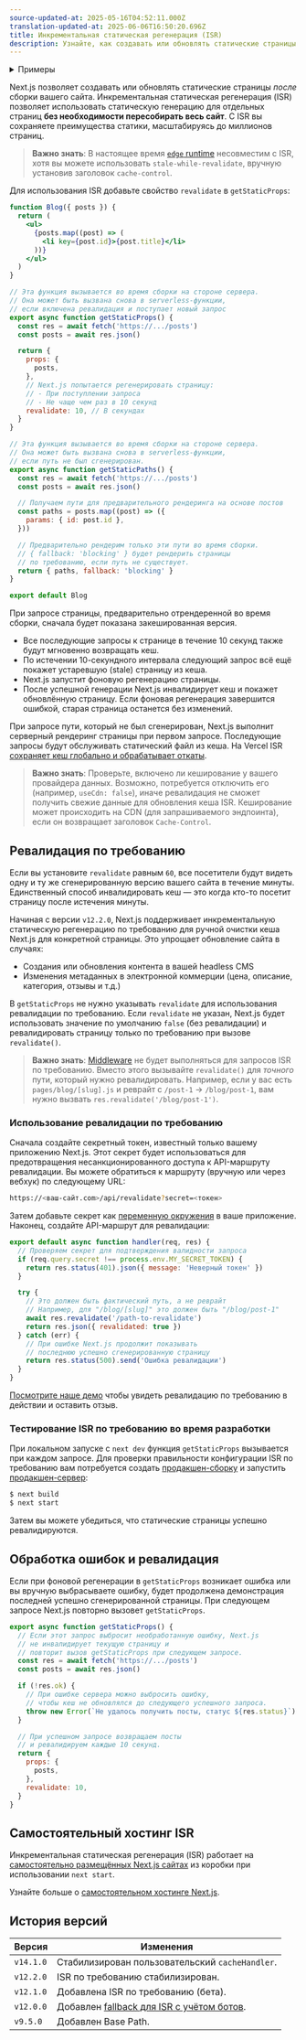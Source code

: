 ```yaml
---
source-updated-at: 2025-05-16T04:52:11.000Z
translation-updated-at: 2025-06-06T16:50:20.696Z
title: Инкрементальная статическая регенерация (ISR)
description: Узнайте, как создавать или обновлять статические страницы во время работы приложения с помощью инкрементальной статической регенерации.
---
```


<details>
  <summary>Примеры</summary>

- [Next.js Commerce](https://nextjs.org/commerce)
- [Демо GitHub Reactions](https://reactions-demo.vercel.app/)
- [Демо Static Tweet](https://static-tweet.vercel.app/)

</details>

Next.js позволяет создавать или обновлять статические страницы _после_ сборки вашего сайта. Инкрементальная статическая регенерация (ISR) позволяет использовать статическую генерацию для отдельных страниц **без необходимости пересобирать весь сайт**. С ISR вы сохраняете преимущества статики, масштабируясь до миллионов страниц.

> **Важно знать**: В настоящее время [`edge` runtime](/docs/pages/api-reference/edge) несовместим с ISR, хотя вы можете использовать `stale-while-revalidate`, вручную установив заголовок `cache-control`.

Для использования ISR добавьте свойство `revalidate` в `getStaticProps`:

```jsx
function Blog({ posts }) {
  return (
    <ul>
      {posts.map((post) => (
        <li key={post.id}>{post.title}</li>
      ))}
    </ul>
  )
}

// Эта функция вызывается во время сборки на стороне сервера.
// Она может быть вызвана снова в serverless-функции,
// если включена ревалидация и поступает новый запрос
export async function getStaticProps() {
  const res = await fetch('https://.../posts')
  const posts = await res.json()

  return {
    props: {
      posts,
    },
    // Next.js попытается регенерировать страницу:
    // - При поступлении запроса
    // - Не чаще чем раз в 10 секунд
    revalidate: 10, // В секундах
  }
}

// Эта функция вызывается во время сборки на стороне сервера.
// Она может быть вызвана снова в serverless-функции,
// если путь не был сгенерирован.
export async function getStaticPaths() {
  const res = await fetch('https://.../posts')
  const posts = await res.json()

  // Получаем пути для предварительного рендеринга на основе постов
  const paths = posts.map((post) => ({
    params: { id: post.id },
  }))

  // Предварительно рендерим только эти пути во время сборки.
  // { fallback: 'blocking' } будет рендерить страницы
  // по требованию, если путь не существует.
  return { paths, fallback: 'blocking' }
}

export default Blog
```

При запросе страницы, предварительно отрендеренной во время сборки, сначала будет показана закешированная версия.

- Все последующие запросы к странице в течение 10 секунд также будут мгновенно возвращать кеш.
- По истечении 10-секундного интервала следующий запрос всё ещё покажет устаревшую (stale) страницу из кеша.
- Next.js запустит фоновую регенерацию страницы.
- После успешной генерации Next.js инвалидирует кеш и покажет обновлённую страницу. Если фоновая регенерация завершится ошибкой, старая страница останется без изменений.

При запросе пути, который не был сгенерирован, Next.js выполнит серверный рендеринг страницы при первом запросе. Последующие запросы будут обслуживать статический файл из кеша. На Vercel ISR [сохраняет кеш глобально и обрабатывает откаты](https://vercel.com/docs/concepts/next.js/incremental-static-regeneration?utm_source=next-site&utm_medium=docs&utm_campaign=next-website).

> **Важно знать**: Проверьте, включено ли кеширование у вашего провайдера данных. Возможно, потребуется отключить его (например, `useCdn: false`), иначе ревалидация не сможет получить свежие данные для обновления кеша ISR. Кеширование может происходить на CDN (для запрашиваемого эндпоинта), если он возвращает заголовок `Cache-Control`.

## Ревалидация по требованию

Если вы установите `revalidate` равным `60`, все посетители будут видеть одну и ту же сгенерированную версию вашего сайта в течение минуты. Единственный способ инвалидировать кеш — это когда кто-то посетит страницу после истечения минуты.

Начиная с версии `v12.2.0`, Next.js поддерживает инкрементальную статическую регенерацию по требованию для ручной очистки кеша Next.js для конкретной страницы. Это упрощает обновление сайта в случаях:

- Создания или обновления контента в вашей headless CMS
- Изменения метаданных в электронной коммерции (цена, описание, категория, отзывы и т.д.)

В `getStaticProps` не нужно указывать `revalidate` для использования ревалидации по требованию. Если `revalidate` не указан, Next.js будет использовать значение по умолчанию `false` (без ревалидации) и ревалидировать страницу только по требованию при вызове `revalidate()`.

> **Важно знать**: [Middleware](/docs/pages/building-your-application/routing/middleware) не будет выполняться для запросов ISR по требованию. Вместо этого вызывайте `revalidate()` для _точного_ пути, который нужно ревалидировать. Например, если у вас есть `pages/blog/[slug].js` и реврайт с `/post-1` -> `/blog/post-1`, вам нужно вызвать `res.revalidate('/blog/post-1')`.

### Использование ревалидации по требованию

Сначала создайте секретный токен, известный только вашему приложению Next.js. Этот секрет будет использоваться для предотвращения несанкционированного доступа к API-маршруту ревалидации. Вы можете обратиться к маршруту (вручную или через вебхук) по следующему URL:

```bash filename="Терминал"
https://<ваш-сайт.com>/api/revalidate?secret=<токен>
```

Затем добавьте секрет как [переменную окружения](/docs/pages/building-your-application/configuring/environment-variables) в ваше приложение. Наконец, создайте API-маршрут для ревалидации:

```js filename="pages/api/revalidate.js"
export default async function handler(req, res) {
  // Проверяем секрет для подтверждения валидности запроса
  if (req.query.secret !== process.env.MY_SECRET_TOKEN) {
    return res.status(401).json({ message: 'Неверный токен' })
  }

  try {
    // Это должен быть фактический путь, а не реврайт
    // Например, для "/blog/[slug]" это должен быть "/blog/post-1"
    await res.revalidate('/path-to-revalidate')
    return res.json({ revalidated: true })
  } catch (err) {
    // При ошибке Next.js продолжит показывать
    // последнюю успешно сгенерированную страницу
    return res.status(500).send('Ошибка ревалидации')
  }
}
```

[Посмотрите наше демо](https://on-demand-isr.vercel.app) чтобы увидеть ревалидацию по требованию в действии и оставить отзыв.

### Тестирование ISR по требованию во время разработки

При локальном запуске с `next dev` функция `getStaticProps` вызывается при каждом запросе. Для проверки правильности конфигурации ISR по требованию вам потребуется создать [продакшен-сборку](/docs/pages/api-reference/cli/next#next-build-options) и запустить [продакшен-сервер](/docs/pages/api-reference/cli/next#next-start-options):

```bash filename="Терминал"
$ next build
$ next start
```

Затем вы можете убедиться, что статические страницы успешно ревалидируются.

## Обработка ошибок и ревалидация

Если при фоновой регенерации в `getStaticProps` возникает ошибка или вы вручную выбрасываете ошибку, будет продолжена демонстрация последней успешно сгенерированной страницы. При следующем запросе Next.js повторно вызовет `getStaticProps`.

```jsx
export async function getStaticProps() {
  // Если этот запрос выбросит необработанную ошибку, Next.js
  // не инвалидирует текущую страницу и
  // повторит вызов getStaticProps при следующем запросе.
  const res = await fetch('https://.../posts')
  const posts = await res.json()

  if (!res.ok) {
    // При ошибке сервера можно выбросить ошибку,
    // чтобы кеш не обновлялся до следующего успешного запроса.
    throw new Error(`Не удалось получить посты, статус ${res.status}`)
  }

  // При успешном запросе возвращаем посты
  // и ревалидируем каждые 10 секунд.
  return {
    props: {
      posts,
    },
    revalidate: 10,
  }
}
```

## Самостоятельный хостинг ISR

Инкрементальная статическая регенерация (ISR) работает на [самостоятельно размещённых Next.js сайтах](/docs/pages/building-your-application/deploying#self-hosting) из коробки при использовании `next start`.

Узнайте больше о [самостоятельном хостинге Next.js](/docs/pages/building-your-application/deploying#self-hosting).

## История версий

| Версия    | Изменения                                                                                 |
| --------- | --------------------------------------------------------------------------------------- |
| `v14.1.0` | Стабилизирован пользовательский `cacheHandler`.                                         |
| `v12.2.0` | ISR по требованию стабилизирован.                                                       |
| `v12.1.0` | Добавлена ISR по требованию (бета).                                                     |
| `v12.0.0` | Добавлен [fallback для ISR с учётом ботов](https://nextjs.org/blog/next-12#bot-aware-isr-fallback). |
| `v9.5.0`  | Добавлен Base Path.                                                                     |